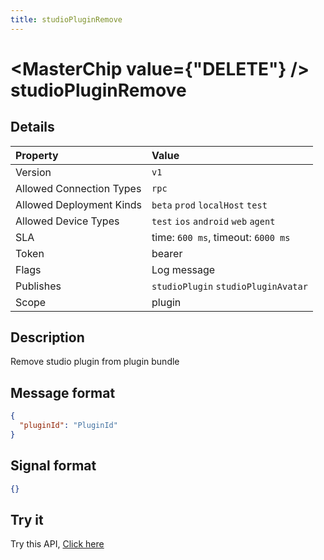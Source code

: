 ```yaml
---
title: studioPluginRemove
---
```



# <MasterChip value={"DELETE"} /> studioPluginRemove

## Details

| Property | Value | 
| :--- | :--- | 
| Version | `v1` |
| Allowed Connection Types | `rpc`  |
| Allowed Deployment Kinds | `beta` `prod` `localHost` `test`  |
| Allowed Device Types | `test` `ios` `android` `web` `agent`  |
| SLA | time: `600 ms`, timeout: `6000 ms` |
| Token | bearer |
| Flags | Log message |
| Publishes | `studioPlugin` `studioPluginAvatar`  |
| Scope | plugin |


## Description

Remove studio plugin from plugin bundle

## Message format

```json copy
{
  "pluginId": "PluginId"
}
```

## Signal format

```json copy
{}
```

## Try it

Try this API, [Click here](https://web.neome.ai/api?path=studio_studioMain_studioPluginRemove)

